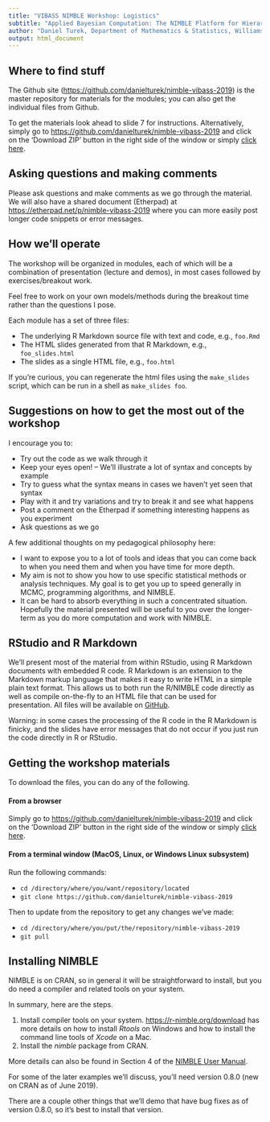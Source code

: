 ```yaml
---
title: "VIBASS NIMBLE Workshop: Logistics"
subtitle: "Applied Bayesian Computation: The NIMBLE Platform for Hierarchical Modeling and MCMC"
author: "Daniel Turek, Department of Mathematics & Statistics, Williams College"
output: html_document
---
```


## Where to find stuff

The Github site (<a href="https://github.com/danielturek/nimble-vibass-2019" target="_blank">https://github.com/danielturek/nimble-vibass-2019</a>) is the master repository for materials for the modules; you can also get the individual files from Github. 

To get the materials look ahead to slide 7 for instructions. Alternatively, simply go to <a href="https://github.com/danielturek/nimble-vibass-2019" target="_blank">https://github.com/danielturek/nimble-vibass-2019</a> and click on the 'Download ZIP' button in the right side of the window or simply <a href="https://github.com/danielturek/nimble-vibass-2019/archive/master.zip" target="_blank">click here</a>.

## Asking questions and making comments

Please ask questions and make comments as we go through the material. We will also have a shared document (Etherpad) at <a href="https://etherpad.net/p/nimble-vibass-2019" target="_blank">https://etherpad.net/p/nimble-vibass-2019</a> where you can more easily post longer code snippets or error messages.

## How we'll operate

The workshop will be organized in modules, each of which will be a combination of presentation (lecture and demos), in most cases followed by exercises/breakout work.

Feel free to work on your own models/methods during the breakout time rather than the questions I pose.

Each module has a set of three files:

 - The underlying R Markdown source file with text and code, e.g., `foo.Rmd`
 - The HTML slides generated from that R Markdown, e.g., `foo_slides.html`
 - The slides as a single HTML file, e.g., `foo.html`

If you're curious, you can regenerate the html files using the `make_slides` script, which can be run in a shell as `make_slides foo`.

## Suggestions on how to get the most out of the workshop

I encourage you to:

- Try out the code as we walk through it
- Keep your eyes open! -- We'll illustrate a lot of syntax and concepts by example
- Try to guess what the syntax means in cases we haven't yet seen that syntax
- Play with it and try variations and try to break it and see what happens
- Post a comment on the Etherpad if something interesting happens as you experiment
- Ask questions as we go


A few additional thoughts on my pedagogical philosophy here:

- I want to expose you to a lot of tools and ideas that you can come back to when you need them and when you have time for more depth.
- My aim is not to show you how to use specific statistical methods or analysis techniques. My goal is to get you up to speed generally in MCMC, programming algorithms, and NIMBLE.
- It can be hard to absorb everything in such a concentrated situation. Hopefully the material presented will be useful to you over the longer-term as you do more computation and work with NIMBLE.

## RStudio and R Markdown

We'll present most of the material from within RStudio, using R Markdown documents with embedded R code. R Markdown is an extension to the Markdown markup language that makes it easy to write HTML in a simple plain text format.  This allows us to both run the R/NIMBLE code directly as well as compile on-the-fly to an HTML file that can be used for presentation. All files will be available on <a href="https://github.com/danielturek/nimble-vibass-2019" target="_blank">GitHub</a>.

Warning: in some cases the processing of the R code in the R Markdown is finicky, and the slides have error messages that do not occur if you just run the code directly in R or RStudio. 

## Getting the workshop materials

To download the files, you can do any of the following. 

#### From a browser

Simply go to <a href="https://github.com/danielturek/nimble-vibass-2019" target="_blank">https://github.com/danielturek/nimble-vibass-2019</a> and click on the 'Download ZIP' button in the right side of the window or simply <a href="https://github.com/danielturek/nimble-vibass-2019/archive/master.zip" target="_blank">click here</a>.

<!--
#### Within RStudio

Within RStudio go to File->New Project->Version Control->Git and enter:

- "Repository URL": https://github.com/danielturek/nimble-vibass-2019
- "Project Directory Name": nimble-vibass-2019 (or something else of your choosing)
- "Directory": ~/Desktop (or somewhere of your choosing)

Then to update from the repository to get any changes we've made, you can select (from within RStudio):
Tools->Version Control->Pull Branches

or from the Environment/History/Git window, click on the Git tab and then on the blue down arrow.

Be warned that you probably do not want to make your own notes or changes to the files we are providing. Because if you do, and you then do a "Git Pull" to update the materials, you'll have to deal with the conflict between your local version and our version. You probably will want to make a personal copy of such files in another directory or by making copies of files with new names.
-->

#### From a terminal window (MacOS, Linux, or Windows Linux subsystem)

Run the following commands:

- `cd /directory/where/you/want/repository/located`
- `git clone https://github.com/danielturek/nimble-vibass-2019`

Then to update from the repository to get any changes we've made:

- `cd /directory/where/you/put/the/repository/nimble-vibass-2019`
- `git pull`

## Installing NIMBLE

NIMBLE is on CRAN, so in general it will be straightforward to install, but you do need a compiler and related tools on your system.  

In summary, here are the steps.

1. Install compiler tools on your system. <a href="https://r-nimble.org/download" target="_blank">https://r-nimble.org/download</a> has more details on how to install *Rtools* on Windows and how to install the
command line tools of *Xcode* on a Mac.
2. Install the *nimble* package from CRAN. 

More details can also be found in Section 4 of the <a href="http://r-nimble.org/manuals/NimbleUserManual.pdf" target="_blank">NIMBLE User Manual</a>.

For some of the later examples we'll discuss, you'll need version 0.8.0 (new on CRAN as of June 2019).

There are a couple other things that we'll demo that have bug fixes as of version 0.8.0, so it's best to install that version.

\  

\  

\  

\  

\  

\  

\  

\  

\  

\  

\  

\  

\  

\  

\  

